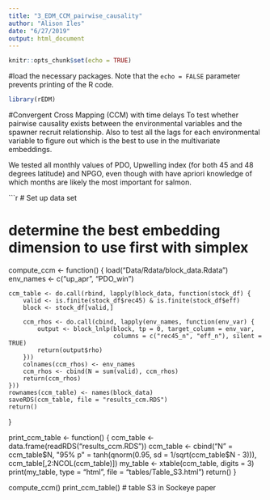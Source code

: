 ```yaml
---
title: "3_EDM_CCM_pairwise_causality"
author: "Alison Iles"
date: "6/27/2019"
output: html_document
---
```


```r
knitr::opts_chunk$set(echo = TRUE)
```
#load the necessary packages. 
Note that the `echo = FALSE` parameter prevents printing of the R code.

```r
library(rEDM)
```


#Convergent Cross Mapping (CCM) with time delays
To test whether pairwise causality exists between the environmental variables and the spawner recruit relationship. Also to test all the lags for each environmental variable to figure out which is the best to use in the multivariate embeddings.

We tested all monthly values of PDO, Upwelling index (for both 45 and 48 degrees latitude) and NPGO, even though with have apriori knowledge of which months are likely the most important for salmon. 

```r
# Set up data set

# determine the best embedding dimension to use first with simplex


compute_ccm <- function()
{
    load("Data/Rdata/block_data.Rdata")
    env_names <- c("up_apr", "PDO_win")
    
    ccm_table <- do.call(rbind, lapply(block_data, function(stock_df) {
        valid <- is.finite(stock_df$rec45) & is.finite(stock_df$eff)
        block <- stock_df[valid,]
        
        ccm_rhos <- do.call(cbind, lapply(env_names, function(env_var) {
            output <- block_lnlp(block, tp = 0, target_column = env_var, 
                                 columns = c("rec45_n", "eff_n"), silent = TRUE)
            return(output$rho)
        }))
        colnames(ccm_rhos) <- env_names
        ccm_rhos <- cbind(N = sum(valid), ccm_rhos)
        return(ccm_rhos)
    }))
    rownames(ccm_table) <- names(block_data)
    saveRDS(ccm_table, file = "results_ccm.RDS")
    return()
}

print_ccm_table <- function()
{
    ccm_table <- data.frame(readRDS("results_ccm.RDS"))
    ccm_table <- cbind("N" = ccm_table$N,
                       "95% p" = tanh(qnorm(0.95, sd = 1/sqrt(ccm_table$N - 3))), 
                       ccm_table[,2:NCOL(ccm_table)])
    my_table <- xtable(ccm_table, digits = 3)
    print(my_table, type = "html", file = "tables/Table_S3.html")
    return()
}

compute_ccm()
print_ccm_table() # table S3 in Sockeye paper
